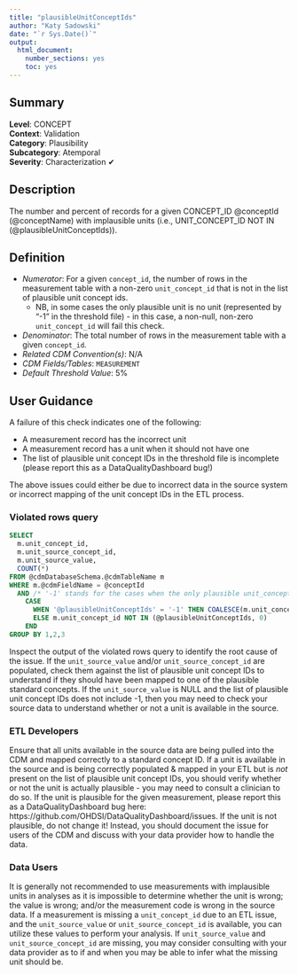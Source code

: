 ```yaml
---
title: "plausibleUnitConceptIds"
author: "Katy Sadowski"
date: "`r Sys.Date()`"
output:
  html_document:
    number_sections: yes
    toc: yes
---
```


## Summary

**Level**: CONCEPT\
**Context**: Validation\
**Category**: Plausibility\
**Subcategory**: Atemporal\
**Severity**: Characterization &#10004;


## Description
The number and percent of records for a given CONCEPT_ID @conceptId (@conceptName) with implausible units (i.e., UNIT_CONCEPT_ID NOT IN (@plausibleUnitConceptIds)).


## Definition

- *Numerator*: For a given `concept_id`, the number of rows in the measurement table with a non-zero `unit_concept_id` that is not in the list of plausible unit concept ids.
  - NB, in some cases the only plausible unit is no unit (represented by "-1" in the threshold file) - in this case, a non-null, non-zero `unit_concept_id` will fail this check.
- *Denominator*: The total number of rows in the measurement table with a given `concept_id`.
- *Related CDM Convention(s)*: N/A
- *CDM Fields/Tables*: `MEASUREMENT`
- *Default Threshold Value*: 5%


## User Guidance
A failure of this check indicates one of the following:

- A measurement record has the incorrect unit
- A measurement record has a unit when it should not have one
- The list of plausible unit concept IDs in the threshold file is incomplete (please report this as a DataQualityDashboard bug!)

The above issues could either be due to incorrect data in the source system or incorrect mapping of the unit concept IDs in the ETL process.

### Violated rows query
```sql
SELECT 
  m.unit_concept_id,
  m.unit_source_concept_id,
  m.unit_source_value,
  COUNT(*)
FROM @cdmDatabaseSchema.@cdmTableName m
WHERE m.@cdmFieldName = @conceptId
  AND /* '-1' stands for the cases when the only plausible unit_concept_id is null; 0 prevents flagging rows with a unit_concept_id of 0, which are checked in standardConceptRecordCompleteness */
    CASE 
      WHEN '@plausibleUnitConceptIds' = '-1' THEN COALESCE(m.unit_concept_id, -1) NOT IN (@plausibleUnitConceptIds, 0) 
      ELSE m.unit_concept_id NOT IN (@plausibleUnitConceptIds, 0) 
    END
GROUP BY 1,2,3
```

Inspect the output of the violated rows query to identify the root cause of the issue.  If the `unit_source_value` and/or `unit_source_concept_id` are populated, check them against the list of plausible unit concept IDs to understand if they should have been mapped to one of the plausible standard concepts.  If the `unit_source_value` is NULL and the list of plausible unit concept IDs does not include -1, then you may need to check your source data to understand whether or not a unit is available in the source. 

### ETL Developers

Ensure that all units available in the source data are being pulled into the CDM and mapped correctly to a standard concept ID.  If a unit is available in the source and is being correctly populated & mapped in your ETL but is *not* present on the list of plausible unit concept IDs, you should verify whether or not the unit is actually plausible - you may need to consult a clinician to do so.  If the unit is plausible for the given measurement, please report this as a DataQualityDashboard bug here: https://github.com/OHDSI/DataQualityDashboard/issues.  If the unit is not plausible, do not change it!  Instead, you should document the issue for users of the CDM and discuss with your data provider how to handle the data.

### Data Users

It is generally not recommended to use measurements with implausible units in analyses as it is impossible to determine whether the unit is wrong; the value is wrong; and/or the measurement code is wrong in the source data.  If a measurement is missing a `unit_concept_id` due to an ETL issue, and the `unit_source_value` or `unit_source_concept_id` is available, you can utilize these values to perform your analysis.  If `unit_source_value` and `unit_source_concept_id` are missing, you may consider consulting with your data provider as to if and when you may be able to infer what the missing unit should be. 
